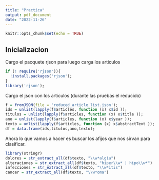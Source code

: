 ```yaml
---
title: "Practica"
output: pdf_document
date: "2022-11-26"
---
```


```r
knitr::opts_chunk$set(echo = TRUE)
```

## Inicializacion

Cargo el pacquete rjson para luego carga los articulos
```r
if (! require('rjson')){
  !install.packages('rjson');
}
library('rjson');
```

Cargo el json con los articulos (durante las pruebas el reducido)
```r
f = fromJSON(file = 'reduced_article_list.json');
ids = unlist(lapply(f$articles, function (x) x$id ));
titulos = unlist(lapply(f$articles, function (x) x$title ));
ano = unlist(lapply(f$articles, function (x) x$year ));
texto = unlist(lapply(f$articles, function (x) x$abstractText ));
df = data.frame(ids,titulos,ano,texto);

```
Ahora lo que vamos a hacer es buscar los afijos que nos sirvan para clasificar.

```r
library(stringr)
dolores = str_extract_all(df$texto, "\\w*algia")
alteraciones = str_extract_all(df$texto, "hiper\\w* | hipo\\w*")
infecciones = str_extract_all(df$texto, "\\w*itis")
cancer = str_extract_all(df$texto, "\\w*oma")
```
